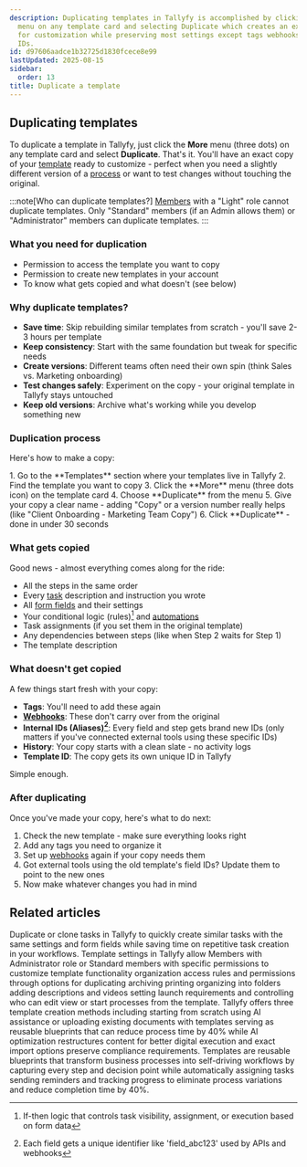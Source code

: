 ```yaml
---
description: Duplicating templates in Tallyfy is accomplished by clicking the More
  menu on any template card and selecting Duplicate which creates an exact copy ready
  for customization while preserving most settings except tags webhooks and internal
  IDs.
id: d97606aadce1b32725d1830fcece8e99
lastUpdated: 2025-08-15
sidebar:
  order: 13
title: Duplicate a template
---
```



## Duplicating templates

To duplicate a template in Tallyfy, just click the **More** menu (three dots) on any template card and select **Duplicate**. That's it. You'll have an exact copy of your [template](/products/pro/documenting/templates/) ready to customize - perfect when you need a slightly different version of a [process](/products/pro/tracking-and-tasks/processes/) or want to test changes without touching the original.

:::note[Who can duplicate templates?]
[Members](/products/pro/documenting/members/) with a "Light" role cannot duplicate templates. Only "Standard" members (if an Admin allows them) or "Administrator" members can duplicate templates.
:::

### What you need for duplication
- Permission to access the template you want to copy
- Permission to create new templates in your account  
- To know what gets copied and what doesn't (see below)

### Why duplicate templates?
- **Save time**: Skip rebuilding similar templates from scratch - you'll save 2-3 hours per template
- **Keep consistency**: Start with the same foundation but tweak for specific needs
- **Create versions**: Different teams often need their own spin (think Sales vs. Marketing onboarding)
- **Test changes safely**: Experiment on the copy - your original template in Tallyfy stays untouched
- **Keep old versions**: Archive what's working while you develop something new

### Duplication process

Here's how to make a copy:

<Steps>
1. Go to the **Templates** section where your templates live in Tallyfy
2. Find the template you want to copy
3. Click the **More** menu (three dots icon) on the template card
4. Choose **Duplicate** from the menu
5. Give your copy a clear name - adding "Copy" or a version number really helps (like "Client Onboarding - Marketing Team Copy")
6. Click **Duplicate** - done in under 30 seconds
</Steps>

### What gets copied

Good news - almost everything comes along for the ride:
- All the steps in the same order
- Every [task](/products/pro/tracking-and-tasks/tasks/) description and instruction you wrote
- All [form fields](/products/pro/tracking-and-tasks/tasks/what-are-form-fields-in-tallyfy/) and their settings
- Your conditional logic (rules)[^2] and [automations](/products/pro/documenting/templates/automations/)
- Task assignments (if you set them in the original template)
- Any dependencies between steps (like when Step 2 waits for Step 1)
- The template description

### What doesn't get copied

A few things start fresh with your copy:
- **Tags**: You'll need to add these again
- **[Webhooks](/products/pro/integrations/webhooks/)**: These don't carry over from the original
- **Internal IDs (Aliases)[^1]**: Every field and step gets brand new IDs (only matters if you've connected external tools using these specific IDs)
- **History**: Your copy starts with a clean slate - no activity logs
- **Template ID**: The copy gets its own unique ID in Tallyfy

Simple enough.

### After duplicating

Once you've made your copy, here's what to do next:
<Steps>
1. Check the new template - make sure everything looks right
2. Add any tags you need to organize it
3. Set up [webhooks](/products/pro/integrations/webhooks/) again if your copy needs them
4. Got external tools using the old template's field IDs? Update them to point to the new ones
5. Now make whatever changes you had in mind
</Steps>



[^1]: Each field gets a unique identifier like 'field_abc123' used by APIs and webhooks
[^2]: If-then logic that controls task visibility, assignment, or execution based on form data

## Related articles
<CardGrid>
<LinkTitleCard header="<b>Tasks > How to duplicate or clone tasks</b>" href="/products/pro/tracking-and-tasks/tasks/duplicate-clone-tasks/" > Duplicate or clone tasks in Tallyfy to quickly create similar tasks with the same settings and form fields while saving time on repetitive task creation in your workflows. </LinkTitleCard>
<LinkTitleCard header="<b>Templates > Configure your template</b>" href="/products/pro/documenting/templates/config/" > Template settings in Tallyfy allow Members with Administrator role or Standard members with specific permissions to customize template functionality organization access rules and permissions through options for duplicating archiving printing organizing into folders adding descriptions and videos setting launch requirements and controlling who can edit view or start processes from the template. </LinkTitleCard>
<LinkTitleCard header="<b>Templates > Create templates</b>" href="/products/pro/documenting/templates/create-template/" > Tallyfy offers three template creation methods including starting from scratch using AI assistance or uploading existing documents with templates serving as reusable blueprints that can reduce process time by 40% while AI optimization restructures content for better digital execution and exact import options preserve compliance requirements. </LinkTitleCard>
<LinkTitleCard header="<b>Documenting > Templates</b>" href="/products/pro/documenting/templates/" > Templates are reusable blueprints that transform business processes into self-driving workflows by capturing every step and decision point while automatically assigning tasks sending reminders and tracking progress to eliminate process variations and reduce completion time by 40%. </LinkTitleCard>
</CardGrid>